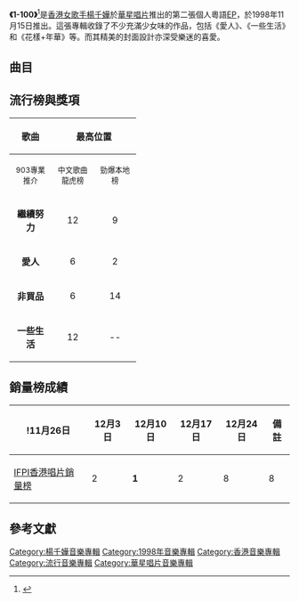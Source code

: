 {{Infobox album <!-- See Wikipedia:WikiProject_Albums -->
| name       = 1-100
| type       = [[EP|EP]]
| artist     = [[楊千嬅|楊千嬅]]
| cover      = 
| released   = 1998年11月15日 ([[香港|香港]])
| recorded   = 1998
| genre      = [[粵語流行音樂|粵語流行音樂]]
| length     = 22分39秒
| label      = [[華星唱片|華星唱片]]
| producer   = 
| prev_title = [[楊千嬅體驗入學|體驗入學]]
| prev_year  = 1998
| next_title = [[夏天的故事|夏天的故事]]
| next_year  = 1999
}}
'''《1-100》'''<ref>{{cite web|title=1-100|url=https://www.yesasia.com/global/1-%E8%87%B3-100/1988-0-0-0-zh_TW/info.html|website=yesasia|accessdate=2019-02-05|archive-date=2019-02-05|archive-url=https://web.archive.org/web/20190205121758/https://www.yesasia.com/global/1-%E8%87%B3-100/1988-0-0-0-zh_TW/info.html|dead-url=no}}</ref>是[[香港|香港]][[女歌手|女歌手]][[楊千嬅|楊千嬅]]於[[華星唱片|華星唱片]]推出的第二張個人粵語[[EP|EP]]，於1998年11月15日推出。這張專輯收錄了不少充滿少女味的作品，包括《愛人》、《一些生活》和《花樣+年華》等。而其精美的封面設計亦深受樂迷的喜愛。

== 曲目 ==
{{Tracklist
| collapsed = 
| headline = 
| font_size = 
| total_length = 
| all_writing = 
| all_music = 
| all_lyrics = 
| all_arranger = 
| all_producer = 
| all_note = 
| extra_column = 

| title1 = 花樣+年華
| note1 = 
| longnote1 = 
| music1 = [[鍾世英|英師傅]]
| lyrics1 = [[林夕|林夕]]
| arranger1 = 英師傅
| producer1 = [[王雙駿|王雙駿]]
| extra1 = 
| length1 = 3:41

| title2 = 繼續努力
| note2 = 
| longnote2 = '''第一主打'''
| music2 = [[梁基爵|梁基爵]]
| lyrics2 = [[黃偉文|黃偉文]]
| arranger2 = 梁基爵
| producer2 = 梁基爵
| extra2 = 
| length2 = 3:31

| title3 = 愛人
| note3 = 
| longnote3 = '''第二主打'''
| music3 = -{[[于逸堯|于逸堯]]}-
| lyrics3 = 林夕
| arranger3 = 王雙駿
| producer3 = 王雙駿
| extra3 = 
| length3 = 4:40

| title4 = 洋蔥
| note4 = 
| longnote4 = 
| music4 = [[馮正|馮正]]
| lyrics4 = 黃偉文
| arranger4 = [[李端嫻|李端嫻]]
| producer4 = 王雙駿
| extra4 = 
| length4 = 3:42

| title5 = 一些生活
| note5 = 
| longnote5 = '''第四主打'''
| music5 = [[許冠傑|許冠傑]]
| lyrics5 = [[何秀萍|何秀萍]]
| arranger5 = 王雙駿
| producer5 = 王雙駿
| extra5 = 
| length5 = 3:12

| title6 = 非買品
| note6 = 
| longnote6 = '''第三主打'''
| music6 = [[黃敬佩|黃敬佩]]
| lyrics6 = 林夕
| arranger6 = 王雙駿
| producer6 = 王雙駿
| extra6 = 
| length6 = 3:54
}}

== 流行榜與獎項 ==

{| class="wikitable"
|- bgcolor="#CCCCCC"
!align="center" rowspan="2" | 歌曲
!align="center" colspan="4" | 最高位置
!align="center" rowspan="2" | 獎項
|- bgcolor="#FFFFFF"
! width="60"|<small>903專業推介</small>
! width="60"|<small>中文歌曲龍虎榜</small>
! width="60"|<small>勁爆本地榜</small>
! width="60"|<small>勁歌金榜</small>
|- 
| align="center"|'''繼續努力''' || align="center"|12 || align="center"|9 || align="center"|10 || align="center"|8 || align="center"|<small></small>
|- 
| align="center"|'''愛人''' || align="center"|6 || align="center"|2 || align="center"|3 || align="center"|2 || align="center"|<span style="font-size:smaller;">勁歌金曲第四季季選 - 得獎歌曲</span>
|- 
| align="center"|'''非買品''' || align="center"|6 || align="center"|14 || align="center"|7 || align="center"|-- || align="center"|<small></small>
|- 
| align="center"|'''一些生活''' || align="center"|12 || align="center"|-- || align="center"|-- || align="center"|-- || align="center"|<small></small>
|}

== 銷量榜成績 ==
{|class="wikitable"
!!!11月26日!!12月3日!!12月10日!!12月17日!!12月24日!!備註
|-
|[[國際唱片業協會（香港會）|IFPI香港唱片銷量榜]]||2||'''1'''||2||8||8||
|}

== 參考文獻 ==
{{Reflist|2}}


{{楊千嬅}}
{{楊千嬅歌曲}}

[[Category:楊千嬅音樂專輯|Category:楊千嬅音樂專輯]]
[[Category:1998年音樂專輯|Category:1998年音樂專輯]]
[[Category:香港音樂專輯|Category:香港音樂專輯]]
[[Category:流行音樂專輯|Category:流行音樂專輯]]
[[Category:華星唱片音樂專輯|Category:華星唱片音樂專輯]]